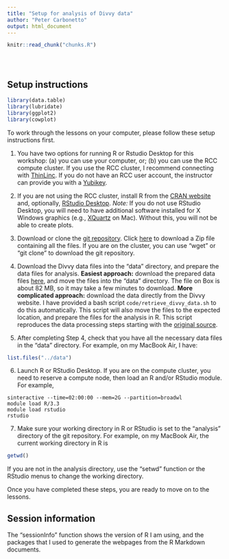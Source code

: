 ```yaml
---
title: "Setup for analysis of Divvy data"
author: "Peter Carbonetto"
output: html_document
---
```


<!-- The file analysis/chunks.R contains chunks that define default settings
shared across the workflowr files. -->
```r
knitr::read_chunk("chunks.R")
```

<!-- Update knitr chunk options -->
```r
```

<!-- Insert the date the file was last updated -->
```r
```

<!-- Insert the code version (Git commit SHA1) if Git repository exists and R
 package git2r is installed -->
```r
```

## Setup instructions

```r
library(data.table)
library(lubridate)
library(ggplot2)
library(cowplot)
```

To work through the lessons on your computer, please follow these
setup instructions first.

1. You have two options for running R or Rstudio Desktop for this
workshop: (a) you can use your computer, or; (b) you can use the RCC
compute cluster. If you use the RCC cluster, I recommend connecting
with
[ThinLinc](https://rcc.uchicago.edu/docs/connecting/#connecting-with-thinlinc).
If you do not have an RCC user account, the instructor can provide you
with a [Yubikey](yubikeys.html).

2. If you are not using the RCC cluster, install R from the
[CRAN website](http://cran.r-project.org) and, optionally,
[RStudio Desktop](https://www.rstudio.com/products/rstudio/download).
*Note:* If you do not use RStudio Desktop, you will need to have
additional software installed for X Windows graphics (e.g.,
[XQuartz](http://xquartz.org) on Mac). Without this, you will not be
able to create plots.

3. Download or clone the
[git repository](https://github.com/rcc-uchicago/R-intro-divvy). Click
[here](https://github.com/rcc-uchicago/R-intro-divvy/archive/master.zip)
to download a Zip file containing all the files. If you are on the
cluster, you can use "wget" or "git clone" to download the git
repository.

4. Download the Divvy data files into the "data" directory, and
prepare the data files for analysis. **Easiest approach:** download
the prepared data files
[here](https://www.dropbox.com/s/77vhlmmozytwoek/divvy_data_for_rintro_workshop.zip?dl=0),
and move the files into the "data" directory. The file on Box is about 82
MB, so it may take a few minutes to download. **More complicated
approach:** download the data directly from the Divvy website. I have
provided a bash script `code/retrieve_divvy_data.sh` to do this
automatically. This script will also move the files to the expected
location, and prepare the files for the analysis in R. This script
reproduces the data processing steps starting with the
[original source](https://www.divvybikes.com/system-data).

5. After completing Step 4, check that you have all the necessary data
files in the "data" directory. For example, on my MacBook Air, I have:

```r
list.files("../data")
```

6. Launch R or RStudio Desktop. If you are on the compute cluster, you
need to reserve a compute node, then load an R and/or RStudio
module. For example,

```
sinteractive --time=02:00:00 --mem=2G --partition=broadwl
module load R/3.3
module load rstudio
rstudio
```

7. Make sure your working directory in R or RStudio is set to the
"analysis" directory of the git repository. For example, on my MacBook
Air, the current working directory in R is

```r
getwd()
```

If you are not in the analysis directory, use the "setwd" function or
the RStudio menus to change the working directory.

Once you have completed these steps, you are ready to move on to the
lessons.

## Session information

The "sessionInfo" function shows the version of R I am using, and the
packages that I used to generate the webpages from the R Markdown
documents.

```r
```
